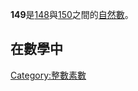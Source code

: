 {{noteTA|G1=Math}}
{{整数
| 质因数分解 = [[素数|質數]]
| 罗马数字 = CXLIX
}}
'''149'''是[[148|148]]與[[150|150]]之間的[[自然数|自然數]]。

== 在數學中 ==
{{數字性質|use math=yes|print black list=虧數,不尋常數|other print list=高斯整數分解
|質數=*{{{orderstr}}}{{{property}}}{{{releatedstr}}}。
|孿生質數=**第12对{{{property}}}，為{{{value}}}。
**第13个[[反素数|反素数]]
**[[質數公式|質數公式]]2n²+149可對於所有-148≤n≤148的整數n均產生質數。
|高斯整數分解=**此數字雖然是[[自然數|自然]][[質數|質數]]，但不是高斯質數。前一個有此性質的自然質數是[[137|137]]、下一個是[[157|157]]。{{OEIS|id=A002313}}
{{{default}}}
}}
{{數小作品}}

[[Category:整數素數|Category:整數素數]]